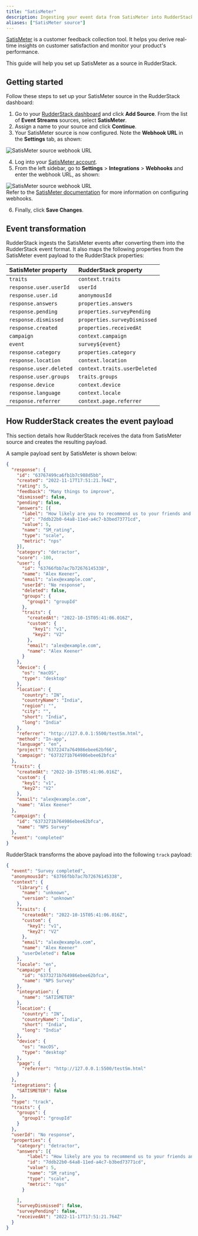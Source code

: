 ```yaml
---
title: "SatisMeter"
description: Ingesting your event data from SatisMeter into RudderStack.
aliases: ["SatisMeter source"]
---
```


[SatisMeter](https://www.satismeter.com/) is a customer feedback collection tool. It helps you derive real-time insights on customer satisfaction and monitor your product's performance.

This guide will help you set up SatisMeter as a source in RudderStack.

## Getting started

Follow these steps to set up your SatisMeter source in the RudderStack dashboard:

1. Go to your [RudderStack dashboard](https://app.rudderstack.com/) and click **Add Source**. From the list of **Event Streams** sources, select **SatisMeter**.
2. Assign a name to your source and click **Continue**.
3. Your SatisMeter source is now configured. Note the **Webhook URL** in the **Settings** tab, as shown:

<img src="../../../assets/event-stream-sources/satismeter-webhook.png" alt="SatisMeter source webhook URL" />

4. Log into your [SatisMeter account](https://app.satismeter.com/login).
5. From the left sidebar, go to **Settings** > **Integrations** > **Webhooks** and enter the webhook URL, as shown:

<img src="../../../assets/event-stream-sources/satismeter-webhook-url.png" alt="SatisMeter source webhook URL" />

<div class="infoBlock">
Refer to the <a href="https://support.satismeter.com/hc/en-us/articles/6980495785107-Webhooks">SatisMeter documentation</a> for more information on configuring webhooks.
</div>

6. Finally, click **Save Changes**.

## Event transformation

RudderStack ingests the SatisMeter events after converting them into the RudderStack event format. It also maps the following properties from the SatisMeter event payload to the RudderStack properties:

| SatisMeter property  | RudderStack property| 
| :------------------ | :------------- |
| `traits`  | `context.traits`    | 
| `response.user.userId`    | `userId`        | 
| `response.user.id`       | `anonymousId`|
| `response.answers` | `properties.answers`        |
| `response.pending`     | `properties.surveyPending`  | 
| `response.dismissed`    | `properties.surveyDismissed` | 
| `response.created`    | `properties.receivedAt`   |
| `campaign`  | `context.campaign`    | 
| `event`    | `survey${event}`        | 
| `response.category` | `properties.category`        |
| `response.location`    | `context.location`  | 
| `response.user.deleted`     | `context.traits.userDeleted`   |
| `response.user.groups`     | `traits.groups`   |
| `response.device`    | `context.device`  | 
| `response.language`     | `context.locale`   |
| `response.referrer`     | `context.page.referrer`   |

## How RudderStack creates the event payload

This section details how RudderStack receives the data from SatisMeter source and creates the resulting payload.

A sample payload sent by SatisMeter is shown below:

```json
{
  "response": {
    "id": "63767499ca6fb1b7c988d5bb",
    "created": "2022-11-17T17:51:21.764Z",
    "rating": 5,
    "feedback": "Many things to improve",
    "dismissed": false,
    "pending": false,
    "answers": [{
      "label": "How likely are you to recommend us to your friends and colleagues?",
      "id": "7ddb22b0-64a8-11ed-a4c7-b3bed73771cd",
      "value": 5,
      "name": "SM_rating",
      "type": "scale",
      "metric": "nps"
    }],
    "category": "detractor",
    "score": -100,
    "user": {
      "id": "63766fbb7ac7b72676145338",
      "name": "Alex Keener",
      "email": "alex@example.com",
      "userId": "No response",
      "deleted": false,
      "groups": {
        "group1": "groupId"
      },
      "traits": {
        "createdAt": "2022-10-15T05:41:06.016Z",
        "custom": {
          "key1": "v1",
          "key2": "V2"
        },
        "email": "alex@example.com",
        "name": "Alex Keener"
      }
    },
    "device": {
      "os": "macOS",
      "type": "desktop"
    },
    "location": {
      "country": "IN",
      "countryName": "India",
      "region": "",
      "city": "",
      "short": "India",
      "long": "India"
    },
    "referrer": "http://127.0.0.1:5500/testSm.html",
    "method": "In-app",
    "language": "en",
    "project": "6372247a764986ebee62bf66",
    "campaign": "6373271b764986ebee62bfca"
  },
  "traits": {
    "createdAt": "2022-10-15T05:41:06.016Z",
    "custom": {
      "key1": "v1",
      "key2": "V2"
    },
    "email": "alex@example.com",
    "name": "Alex Keener"
  },
  "campaign": {
    "id": "6373271b764986ebee62bfca",
    "name": "NPS Survey"
  },
  "event": "completed"
}
```

RudderStack transforms the above payload into the following <Link to="/event-spec/standard-events/track/">`track`</Link> payload:

```json
{
  "event": "Survey completed",
  "anonymousId": "63766fbb7ac7b72676145338",
  "context": {
    "library": {
      "name": "unknown",
      "version": "unknown"
    },
    "traits": {
      "createdAt": "2022-10-15T05:41:06.016Z",
      "custom": {
        "key1": "v1",
        "key2": "V2"
      },
      "email": "alex@example.com",
      "name": "Alex Keener"
      "userDeleted": false
    },
    "locale": "en",
    "campaign": {
      "id": "6373271b764986ebee62bfca",
      "name": "NPS Survey"
    },
    "integration": {
      "name": "SATISMETER"
    },
    "location": {
      "country": "IN",
      "countryName": "India",
      "short": "India",
      "long": "India"
    },
    "device": {
      "os": "macOS",
      "type": "desktop"
    },
    "page": {
      "referrer": "http://127.0.0.1:5500/testSm.html"
    }
  },
  "integrations": {
    "SATISMETER": false
  },
  "type": "track",
  "traits": {
    "groups": {
      "group1": "groupId"
    }
  },
  "userId": "No response",
  "properties": {
    "category": "detractor",
    "answers": [{
        "label": "How likely are you to recommend us to your friends and colleagues?",
        "id": "7ddb22b0-64a8-11ed-a4c7-b3bed73771cd",
        "value": 5,
        "name": "SM_rating",
        "type": "scale",
        "metric": "nps"
      }

    ],
    "surveyDismissed": false,
    "surveyPending": false,
    "receivedAt": "2022-11-17T17:51:21.764Z"
  }
}
```
